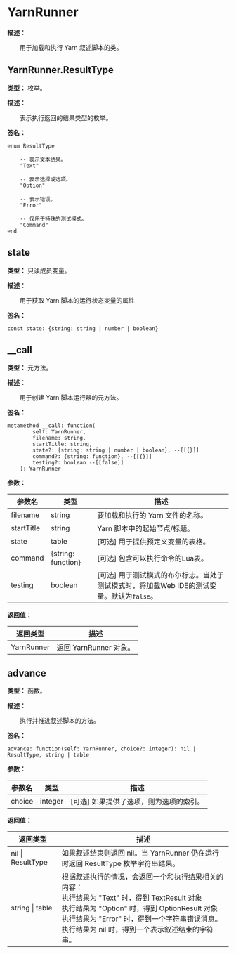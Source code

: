 
# YarnRunner

**描述：**

&emsp;&emsp;用于加载和执行 Yarn 叙述脚本的类。

## YarnRunner.ResultType

**类型：** 枚举。

**描述：**

&emsp;&emsp;表示执行返回的结果类型的枚举。

**签名：**
```tl
enum ResultType

	-- 表示文本结果。
	"Text"

	-- 表示选择或选项。
	"Option"

	-- 表示错误。
	"Error"

	-- 仅用于特殊的测试模式。
	"Command"
end
```

## state

**类型：** 只读成员变量。

**描述：**

&emsp;&emsp;用于获取 Yarn 脚本的运行状态变量的属性

**签名：**
```tl
const state: {string: string | number | boolean}
```

## __call

**类型：** 元方法。

**描述：**

&emsp;&emsp;用于创建 Yarn 脚本运行器的元方法。

**签名：**
```tl
metamethod __call: function(
		self: YarnRunner,
		filename: string,
		startTitle: string,
		state?: {string: string | number | boolean}, --[[{}]]
		command?: {string: function}, --[[{}]]
		testing?: boolean --[[false]]
	): YarnRunner
```

**参数：**

| 参数名 | 类型 | 描述 |
| --- | --- | --- |
| filename | string | 要加载和执行的 Yarn 文件的名称。 |
| startTitle | string | Yarn 脚本中的起始节点/标题。 |
| state | table | [可选] 用于提供预定义变量的表格。 |
| command | \{string: function} | [可选] 包含可以执行命令的Lua表。 |
| testing | boolean | [可选] 用于测试模式的布尔标志。当处于测试模式时，将加载Web IDE的测试变量。默认为`false`。 |

**返回值：**

| 返回类型 | 描述 |
| --- | --- |
| YarnRunner | 返回 YarnRunner 对象。 |

## advance

**类型：** 函数。

**描述：**

&emsp;&emsp;执行并推进叙述脚本的方法。

**签名：**
```tl
advance: function(self: YarnRunner, choice?: integer): nil | ResultType, string | table
```

**参数：**

| 参数名 | 类型 | 描述 |
| --- | --- | --- |
| choice | integer | [可选] 如果提供了选项，则为选项的索引。 |

**返回值：**

| 返回类型 | 描述 |
| --- | --- |
| nil \| ResultType | 如果叙述结束则返回 nil。当 YarnRunner 仍在运行时返回 ResultType 枚举字符串结果。 |
| string \| table | 根据叙述执行的情况，会返回一个和执行结果相关的内容：<br/>执行结果为 "Text" 时，得到 TextResult 对象<br/>执行结果为 "Option" 时，得到 OptionResult 对象<br/>执行结果为 "Error" 时，得到一个字符串错误消息。<br/>执行结果为 nil 时，得到一个表示叙述结束的字符串。 |